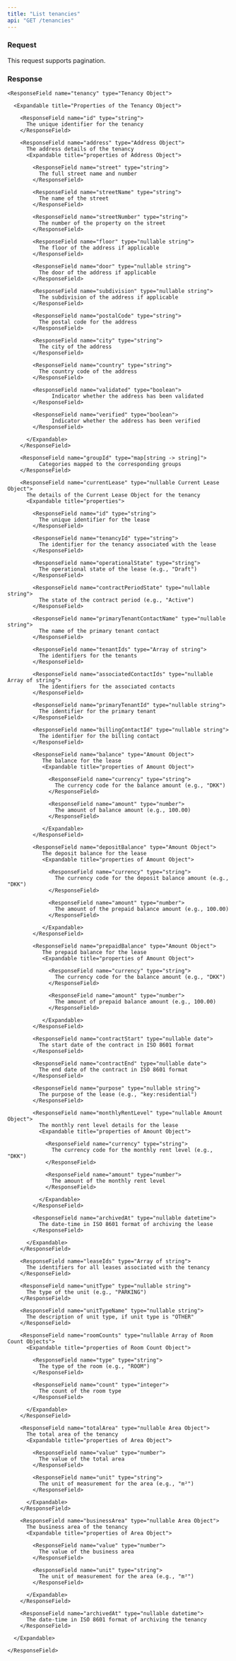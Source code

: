```yaml
---
title: "List tenancies"
api: "GET /tenancies"
---
```


### Request

This request supports pagination.

### Response

<ResponseField name="tenancies" type="Array of Tenancy Objects">

  <Expandable title="properties of Tenancy Object">

    <ResponseField name="tenancy" type="Tenancy Object">

      <Expandable title="Properties of the Tenancy Object">

        <ResponseField name="id" type="string">
          The unique identifier for the tenancy
        </ResponseField>

        <ResponseField name="address" type="Address Object">
          The address details of the tenancy
          <Expandable title="properties of Address Object">

            <ResponseField name="street" type="string">
              The full street name and number
            </ResponseField>

            <ResponseField name="streetName" type="string">
              The name of the street
            </ResponseField>

            <ResponseField name="streetNumber" type="string">
              The number of the property on the street
            </ResponseField>

            <ResponseField name="floor" type="nullable string">
              The floor of the address if applicable
            </ResponseField>

            <ResponseField name="door" type="nullable string">
              The door of the address if applicable
            </ResponseField>

            <ResponseField name="subdivision" type="nullable string">
              The subdivision of the address if applicable
            </ResponseField>

            <ResponseField name="postalCode" type="string">
              The postal code for the address
            </ResponseField>

            <ResponseField name="city" type="string">
              The city of the address
            </ResponseField>

            <ResponseField name="country" type="string">
              The country code of the address
            </ResponseField>

            <ResponseField name="validated" type="boolean">
                  Indicator whether the address has been validated
            </ResponseField>

            <ResponseField name="verified" type="boolean">
                  Indicator whether the address has been verified
            </ResponseField>

          </Expandable>
        </ResponseField>

        <ResponseField name="groupId" type="map[string -> string]">
              Categories mapped to the corresponding groups
        </ResponseField>

        <ResponseField name="currentLease" type="nullable Current Lease Object">
          The details of the Current Lease Object for the tenancy
          <Expandable title="properties">

            <ResponseField name="id" type="string">
              The unique identifier for the lease
            </ResponseField>

            <ResponseField name="tenancyId" type="string">
              The identifier for the tenancy associated with the lease
            </ResponseField>

            <ResponseField name="operationalState" type="string">
              The operational state of the lease (e.g., "Draft")
            </ResponseField>

            <ResponseField name="contractPeriodState" type="nullable string">
              The state of the contract period (e.g., "Active")
            </ResponseField>

            <ResponseField name="primaryTenantContactName" type="nullable string">
              The name of the primary tenant contact
            </ResponseField>

            <ResponseField name="tenantIds" type="Array of string">
              The identifiers for the tenants
            </ResponseField>

            <ResponseField name="associatedContactIds" type="nullable Array of string">
              The identifiers for the associated contacts
            </ResponseField>

            <ResponseField name="primaryTenantId" type="nullable string">
              The identifier for the primary tenant
            </ResponseField>

            <ResponseField name="billingContactId" type="nullable string">
              The identifier for the billing contact
            </ResponseField>

            <ResponseField name="balance" type="Amount Object">
               The balance for the lease
               <Expandable title="properties of Amount Object">

                 <ResponseField name="currency" type="string">
                   The currency code for the balance amount (e.g., "DKK")
                 </ResponseField>

                 <ResponseField name="amount" type="number">
                   The amount of balance amount (e.g., 100.00)
                 </ResponseField>

               </Expandable>
            </ResponseField>

            <ResponseField name="depositBalance" type="Amount Object">
               The deposit balance for the lease
               <Expandable title="properties of Amount Object">

                 <ResponseField name="currency" type="string">
                   The currency code for the deposit balance amount (e.g., "DKK")
                 </ResponseField>

                 <ResponseField name="amount" type="number">
                   The amount of the prepaid balance amount (e.g., 100.00)
                 </ResponseField>

               </Expandable>
            </ResponseField>

            <ResponseField name="prepaidBalance" type="Amount Object">
               The prepaid balance for the lease
               <Expandable title="properties of Amount Object">

                 <ResponseField name="currency" type="string">
                   The currency code for the balance amount (e.g., "DKK")
                 </ResponseField>

                 <ResponseField name="amount" type="number">
                   The amount of prepaid balance amount (e.g., 100.00)
                 </ResponseField>

               </Expandable>
            </ResponseField>

            <ResponseField name="contractStart" type="nullable date">
              The start date of the contract in ISO 8601 format
            </ResponseField>

            <ResponseField name="contractEnd" type="nullable date">
              The end date of the contract in ISO 8601 format
            </ResponseField>

            <ResponseField name="purpose" type="nullable string">
              The purpose of the lease (e.g., "key:residential")
            </ResponseField>

            <ResponseField name="monthlyRentLevel" type="nullable Amount Object">
              The monthly rent level details for the lease
              <Expandable title="properties of Amount Object">

                <ResponseField name="currency" type="string">
                  The currency code for the monthly rent level (e.g., "DKK")
                </ResponseField>

                <ResponseField name="amount" type="number">
                  The amount of the monthly rent level
                </ResponseField>

              </Expandable>
            </ResponseField>

            <ResponseField name="archivedAt" type="nullable datetime">
              The date-time in ISO 8601 format of archiving the lease
            </ResponseField>

          </Expandable>
        </ResponseField>

        <ResponseField name="leaseIds" type="Array of string">
          The identifiers for all leases associated with the tenancy
        </ResponseField>

        <ResponseField name="unitType" type="nullable string">
          The type of the unit (e.g., "PARKING")
        </ResponseField>

        <ResponseField name="unitTypeName" type="nullable string">
          The description of unit type, if unit type is "OTHER"
        </ResponseField>

        <ResponseField name="roomCounts" type="nullable Array of Room Count Objects">
          <Expandable title="properties of Room Count Object">

            <ResponseField name="type" type="string">
              The type of the room (e.g., "ROOM")
            </ResponseField>

            <ResponseField name="count" type="integer">
              The count of the room type
            </ResponseField>

          </Expandable>
        </ResponseField>

        <ResponseField name="totalArea" type="nullable Area Object">
          The total area of the tenancy
          <Expandable title="properties of Area Object">

            <ResponseField name="value" type="number">
              The value of the total area
            </ResponseField>

            <ResponseField name="unit" type="string">
              The unit of measurement for the area (e.g., "m²")
            </ResponseField>

          </Expandable>
        </ResponseField>

        <ResponseField name="businessArea" type="nullable Area Object">
          The business area of the tenancy
          <Expandable title="properties of Area Object">

            <ResponseField name="value" type="number">
              The value of the business area
            </ResponseField>

            <ResponseField name="unit" type="string">
              The unit of measurement for the area (e.g., "m²")
            </ResponseField>

          </Expandable>
        </ResponseField>

        <ResponseField name="archivedAt" type="nullable datetime">
          The date-time in ISO 8601 format of archiving the tenancy
        </ResponseField>

      </Expandable>

    </ResponseField>

  </Expandable>

</ResponseField>
